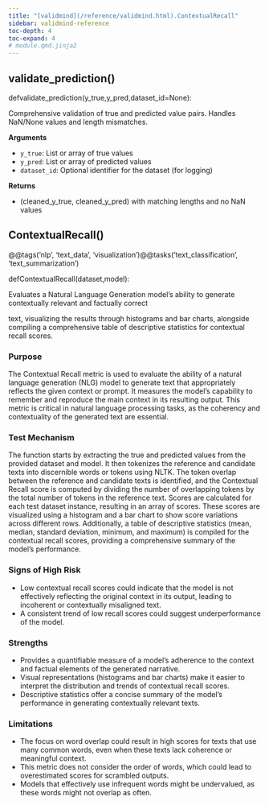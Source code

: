 ```yaml
---
title: "[validmind](/reference/validmind.html).ContextualRecall"
sidebar: validmind-reference
toc-depth: 4
toc-expand: 4
# module.qmd.jinja2
---
```


## validate_prediction<span class='muted'>()</span>

<!-- signatures.jinja2 -->

::: {.signature}

<span class="kw">def</span><span class="name">validate_prediction</span>(<span class="params"><span class="n">y_true</span><span class="muted">,</span></span><span class="params"><span class="n">y_pred</span><span class="muted">,</span></span><span class="params"><span class="n">dataset_id</span><span class="o">=</span><span class="kc">None</span></span>):

:::

<!-- docstring.jinja2 -->

Comprehensive validation of true and predicted value pairs. Handles NaN/None values and length mismatches.

**Arguments**

- `y_true`: List or array of true values
- `y_pred`: List or array of predicted values
- `dataset_id`: Optional identifier for the dataset (for logging)

**Returns**

- (cleaned_y_true, cleaned_y_pred) with matching lengths and no NaN values

<!-- function.qmd.jinja2 -->

## ContextualRecall[()]{.muted}

<!-- signatures.jinja2 -->

::: {.signature}

<span class="decorators"><span class="decorator">@<span class="n">@tags(<span class="s">'nlp'</span>, <span class="s">'text_data'</span>, <span class="s">'visualization'</span>)</span></span><span class="decorator">@<span class="n">@tasks(<span class="s">'text_classification'</span>, <span class="s">'text_summarization'</span>)</span></span></span>

<span class="kw">def</span><span class="name">ContextualRecall</span>(<span class="params"><span class="n">dataset</span><span class="muted">,</span></span><span class="params"><span class="n">model</span></span>):

:::

<!-- docstring.jinja2 -->

Evaluates a Natural Language Generation model's ability to generate contextually relevant and factually correct

text, visualizing the results through histograms and bar charts, alongside compiling a comprehensive table of descriptive statistics for contextual recall scores.

### Purpose

The Contextual Recall metric is used to evaluate the ability of a natural language generation (NLG) model to generate text that appropriately reflects the given context or prompt. It measures the model's capability to remember and reproduce the main context in its resulting output. This metric is critical in natural language processing tasks, as the coherency and contextuality of the generated text are essential.

### Test Mechanism

The function starts by extracting the true and predicted values from the provided dataset and model. It then tokenizes the reference and candidate texts into discernible words or tokens using NLTK. The token overlap between the reference and candidate texts is identified, and the Contextual Recall score is computed by dividing the number of overlapping tokens by the total number of tokens in the reference text. Scores are calculated for each test dataset instance, resulting in an array of scores. These scores are visualized using a histogram and a bar chart to show score variations across different rows. Additionally, a table of descriptive statistics (mean, median, standard deviation, minimum, and maximum) is compiled for the contextual recall scores, providing a comprehensive summary of the model's performance.

### Signs of High Risk

- Low contextual recall scores could indicate that the model is not effectively reflecting the original context in its output, leading to incoherent or contextually misaligned text.
- A consistent trend of low recall scores could suggest underperformance of the model.

### Strengths

- Provides a quantifiable measure of a model's adherence to the context and factual elements of the generated narrative.
- Visual representations (histograms and bar charts) make it easier to interpret the distribution and trends of contextual recall scores.
- Descriptive statistics offer a concise summary of the model's performance in generating contextually relevant texts.

### Limitations

- The focus on word overlap could result in high scores for texts that use many common words, even when these texts lack coherence or meaningful context.
- This metric does not consider the order of words, which could lead to overestimated scores for scrambled outputs.
- Models that effectively use infrequent words might be undervalued, as these words might not overlap as often.
